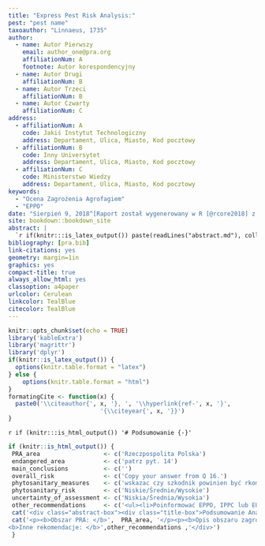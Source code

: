 ```yaml
---
title: "Express Pest Risk Analysis:"
pest: "pest name"
taxoauthor: "Linnaeus, 1735"
author:
  - name: Autor Pierwszy
    email: author_one@pra.org
    affiliationNum: A
    footnote: Autor korespondencyjny
  - name: Autor Drugi
    affiliationNum: B
  - name: Autor Trzeci
    affiliationNum: B
  - name: Autor Czwarty
    affiliationNum: C
address:
  - affiliationNum: A
    code: Jakiś Instytut Technologiczny
    address: Departament, Ulica, Miasto, Kod pocztowy
  - affiliationNum: B
    code: Inny Universytet
    address: Departament, Ulica, Miasto, Kod pocztowy
  - affiliationNum: C
    code: Ministerstwo Wiedzy
    address: Departament, Ulica, Miasto, Kod pocztowy
keywords:
  - "Ocena Zagrożenia Agrofagiem"
  - "EPPO"
date: "Sierpień 9, 2018^[Raport został wygenerowany w R [@rcore2018] z użyciem knitr i bookdown [@xie2015; @xie2016]]"
site: bookdown::bookdown_site
abstract: |
  `r if(knitr:::is_latex_output()) paste(readLines("abstract.md"), collapse = '\n  ')`
bibliography: [pra.bib]
link-citations: yes
geometry: margin=1in
graphics: yes
compact-title: true
always_allow_html: yes
classoption: a4paper
urlcolor: Cerulean
linkcolor: TealBlue
citecolor: TealBlue
---
```


```r
knitr::opts_chunk$set(echo = TRUE)
library('kableExtra')
library('magrittr')
library('dplyr')
if(knitr::is_latex_output()) {
  options(knitr.table.format = "latex")
} else {
    options(knitr.table.format = "html")
}
formatingCite <- function(x) {
  paste0('\\citeauthor{', x, '}, ', '\\hyperlink{ref-', x, '}',
                          '{\\citeyear{', x, '}}')
}
```

`r if (knitr:::is_html_output()) '# Podsumowanie {-}'`

```r
if (knitr::is_html_output()) {
 PRA_area                  <- c('Rzeczpospolita Polska')
 endangered_area           <- c('patrz pyt. 14')
 main_conclusions          <- c('')
 overall_risk              <- c('Copy your answer from Q 16.')
 phytosanitary_measures    <- c('wskazac czy szkodnik powinien być rkomendowany do podjęcia działań na obszarze PRA. Podsumować odpowiedź z pyt 17.')
 phytosanitary_risk        <- c('Niskie/Średnie/Wysokie')
 uncertainty_of_assessment <- c('Niskia/Średnia/Wysokia')
 other_recommendations     <- c('<ul><li>Poinformować EPPO, IPPC lub EU.</li>Poinformować przemysł, other stakeholders.</li><li>Określić, czy do zredukowania poziomu niepewności niezbędne jest szczegółowe PRA (jeśli tak, wskazać na których częściach PRA należy skupić uwagę).</li><li>Wskazać czy rekomendowane jest potwierdzenie statusu szkodnika poprzez kontrole.</li><li>Określić jakie dodatkowe czynności/badania mogą pomóc w podjęciu decyzji.</li></ul>')
 cat('<div class="abstract-box"><div class="title-box">Podsumowanie Analizy Ryzyka Zagrożenia Agrofagiem (Ekspres PRA) dla <i>', rmarkdown::metadata$pest, '</i></div>')
 cat('<p><b>Obszar PRA: </b>',  PRA_area, '</p><p><b>Opis obszaru zagrożenia: </b>', endangered_area, '</p><p><b>Główne wnioski:</b><br>', main_conclusions, '</p><p><b>Overall assessment of risk: </b><span style="background-color: #ff6347;">', overall_risk, '</span></p><p><b>Środki fitosanitarne: </b>', phytosanitary_measures, '</p>', '<div class="rating-box"><div class="top">Ryzyko fitosanitarne dla zagrożonego obszaru</div><div class="center">',phytosanitary_risk,'</div></div><div class="rating-box"><div class="top">Poziom niepewności oceny</div><div class="center">', uncertainty_of_assessment, '</div></div><br>
<b>Inne rekomendacje: </b>',other_recommendations ,'</div>')
 }
```
<!-- After filling all the document, please delete comments and instructions [usually in italics or color frames] before submitting final version  -->
